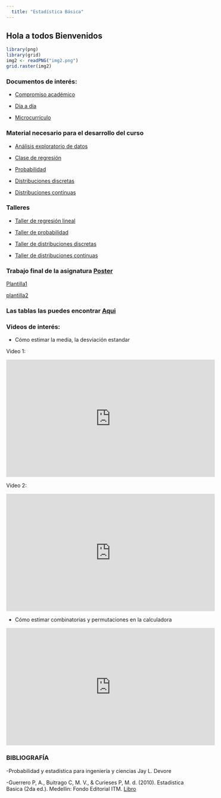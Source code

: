 ```yaml
---
  title: "Estadística Básica"
---
```


## Hola a todos Bienvenidos 


```r
library(png)
library(grid)
img2 <- readPNG("img2.png")
grid.raster(img2)
```

### Documentos de interés:

- [Compromiso académico](https://github.com/estadisticaITM/repositorioprueba/blob/master/compromiso.pdf)

- [Día a día](https://github.com/estadisticaITM/repositorioprueba/blob/master/DIA-%20DIA_ESTADISTICA_BASICA_2017-2oficial%20adriana%20guerrero.pdf)

- [Microcurrículo](https://github.com/estadisticaITM/estadisticaITM.github.io/blob/master/FDE%20058%20Microcurriculo%20Estad%C3%ADstica%20Basica%202016...docx%20(1)%20(1).docx)



### Material necesario para el desarrollo del curso

- [Análisis exploratorio de datos](https://github.com/estadisticaITM/estadisticaITM.github.io/blob/master/Presentaci%C3%B3n%20del%20curso%20estad%C3%ADstica%20basica2.pdf)

- <a href="resión_lineal_básica.html" target="_blank"> Clase de regresión</a>

- [Probabilidad](https://github.com/estadisticaITM/repositorioprueba/blob/master/Probabilidad.pdf)

- [Distribuciones discretas](https://github.com/estadisticaITM/estadisticaITM.github.io/blob/master/ITM_VAD_EBX.pptx)

- [Distribuciones continuas](https://github.com/estadisticaITM/repositorioprueba/blob/master/FUNCIONES%20DE%20DISTRIBUCI%C3%93N%20DE%20PROBABILIDAD%20CONTINUAS.pdf)


### Talleres


- [Taller de regresión lineal](https://github.com/estadisticaITM/repositorioprueba/blob/master/taller%20de%20regresi%C3%B3n%20lineal%20simple.pdf)

- [Taller de probabilidad](https://github.com/estadisticaITM/repositorioprueba/blob/master/taller%20de%20probabilidad.pdf)

- [Taller de distribuciones discretas](https://github.com/estadisticaITM/repositorioprueba/blob/master/Taller%20para%20el%20tercer%20parcial.docx)

- [Taller de distribuciones continuas](https://github.com/estadisticaITM/repositorioprueba/blob/master/taller%20de%20distribuciones%20continuas.pdf)

### Trabajo final de la asignatura [Poster](https://github.com/estadisticaITM/estadisticaITM.github.io/blob/master/Poster%20de%20estad%C3%ADstica%20descriptiva.pdf)
[Plantilla1](https://github.com/estadisticaITM/repositorioprueba/blob/master/plantilla%20poster.pptx)

[plantilla2](https://github.com/estadisticaITM/repositorioprueba/blob/master/posterzul.pptx)


### Las tablas las puedes encontrar [Aqui](https://github.com/estadisticaITM/repositorioprueba/blob/master/tabla%20de%20diferentes%20probabilidades.pdf)

### Videos de interés:

- Cómo estimar la media, la desviación estandar 

Video 1:

  <iframe width="560" height="315" src="https://www.youtube.com/embed/4eXrcn6QLgs" frameborder="0" allow="accelerometer; autoplay; encrypted-media; gyroscope; picture-in-picture" allowfullscreen></iframe>

Video 2:

<iframe width="560" height="315" src="https://www.youtube.com/embed/6jqoucoas8Y" frameborder="0" allow="accelerometer; autoplay; encrypted-media; gyroscope; picture-in-picture" allowfullscreen></iframe>



- Cómo estimar combinatorias y permutaciones en la calculadora

<iframe width="560" height="315" src="https://www.youtube.com/embed/q0TNGY2xMrM" frameborder="0" allow="accelerometer; autoplay; encrypted-media; gyroscope; picture-in-picture" allowfullscreen></iframe>



### BIBLIOGRAFÍA



-Probabilidad y estadística para ingeniería y ciencias Jay L. Devore

-Guerrero P, A., Buitrago C, M. V., & Curieses P, M. d. (2010). Estadistica Basica (2da ed.). Medellin: Fondo Editorial ITM. [Libro](https://github.com/estadisticaITM/estadisticaITM.github.io/blob/master/Estadistica%20basica%202010%20%20libro.pdf)


